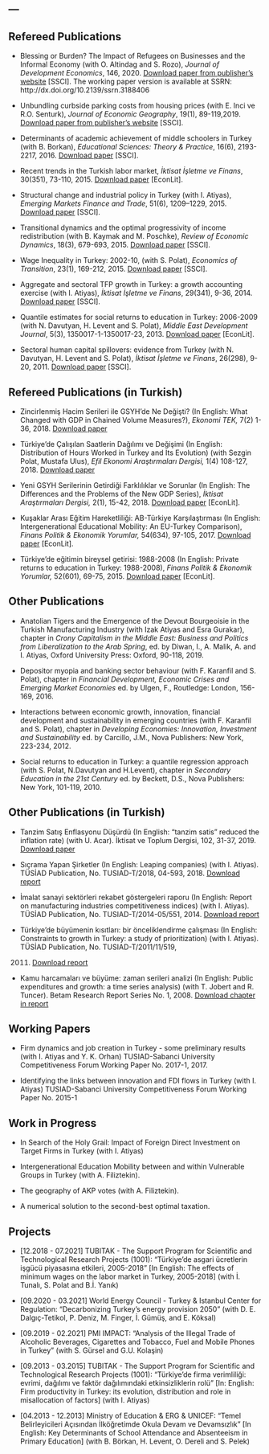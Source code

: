 ---
---

<link rel="stylesheet" href="styles.css" type="text/css">

## Refereed Publications

-   Blessing or Burden? The Impact of Refugees on Businesses and the Informal Economy
    (with O. Altindag and S. Rozo), *Journal of Development Economics*, 146, 2020.
    [Download paper from publisher's website](https://doi.org/10.1016/j.jdeveco.2020.102490)
    [SSCI]. 
    The working paper version is available at SSRN: http://dx.doi.org/10.2139/ssrn.3188406
    

-   Unbundling curbside parking costs from housing prices (with E. Inci
    ve R.O. Senturk), *Journal of Economic Geography*, 19(1), 89-119,2019. 
    [Download paper from publisher's website](https://doi.org/10.1093/jeg/lby003)
    [SSCI].

-   Determinants of academic achievement of middle schoolers in Turkey
    (with B. Borkan), *Educational Sciences: Theory & Practice*, 16(6),
    2193-2217, 2016. [Download paper](pdfs/art_academic_achievment_estp_2016.pdf)
    [SSCI].


-   Recent trends in the Turkish labor market, *İktisat İşletme ve
    Finans*, 30(351), 73-110, 2015. [Download paper](pdfs/art_recent_trends_TLM_iif_2015.pdf)
    [EconLit].

-   Structural change and industrial policy in Turkey (with I. Atiyas),
    *Emerging Markets Finance and Trade*, 51(6), 1209–1229, 2015.
    [Download paper](pdfs/art_str_ch-indust_pol_emft_2015.pdf)
    [SSCI].

-   Transitional dynamics and the optimal progressivity of income
    redistribution (with B. Kaymak and M. Poschke), *Review of Economic
    Dynamics*, 18(3), 679-693, 2015. [Download paper](pdfs/art_tax_RED_2015.pdf) 
    [SSCI].

-   Wage Inequality in Turkey: 2002-10, (with S. Polat), *Economics of
    Transition*, 23(1), 169-212, 2015. [Download paper](pdfs/art_wage_ineq_ecot_2015.pdf)
    [SSCI].

-   Aggregate and sectoral TFP growth in Turkey: a growth accounting
    exercise (with I. Atiyas), *İktisat İşletme ve Finans*, 29(341),
    9-36, 2014. [Download paper](pdfs/art_tfp_iif_2014.pdf) 
    [SSCI].

-   Quantile estimates for social returns to education in Turkey:
    2006-2009 (with N. Davutyan, H. Levent and S. Polat), *Middle East
    Development Journal*, 5(3), 1350017-1-1350017-23, 2013. 
    [Download paper](pdfs/art_quintile_medj_2013.pdf) [EconLit].

-   Sectoral human capital spillovers: evidence from Turkey (with N.
    Davutyan, H. Levent and S. Polat), *İktisat İşletme ve Finans*,
    26(298), 9-20, 2011. [Download paper](pdfs/art_spillover_iif_2011.pdf)
    [SSCI].

##  Refereed Publications (in Turkish)

-   Zincirlenmiş Hacim Serileri ile GSYH’de Ne Değişti? (In English:
    What Changed with GDP in Chained Volume Measures?), *Ekonomi TEK,*  7(2) 1-36, 2018. 
    [Download paper](pdfs/art_yeni_seriler_ekonTEK2018.pdf)


-   Türkiye'de Çalışılan Saatlerin Dağılımı ve Değişimi (In English:
    Distribution of Hours Worked in Turkey and Its Evolution) (with
    Sezgin Polat, Mustafa Ulus), *Efil Ekonomi Araştırmaları Dergisi,*  1(4) 108-127, 2018. 
    [Download paper](pdfs/art_saatler_efil_2018.pdf)

-   Yeni GSYH Serilerinin Getirdiği Farklılıklar ve Sorunlar (In
    English: The Differences and the Problems of the New GDP Series),
    *İktisat Araştırmaları Dergisi,* 2(1), 15-42, 2018. 
    [Download paper](pdfs/art_yeni-vs-eski_gsyh_serileri_mid_2018.pdf)
    [EconLit].

-   Kuşaklar Arası Eğitim Hareketliliği: AB-Türkiye Karşılaştırması (In
    English: Intergenerational Educational Mobility: An EU-Turkey
    Comparison), *Finans Politik & Ekonomik Yorumlar,* 54(634), 97-105, 2017. [Download paper](pdfs/art_educ_mobility_fpey_2017.pdf) [EconLit].

-   Türkiye'de eğitimin bireysel getirisi: 1988-2008 (In English:
    Private returns to education in Turkey: 1988-2008), *Finans Politik & Ekonomik Yorumlar,* 52(601), 69-75, 2015. [Download paper](pdfs/art_r2e_fpey_2015.pdf) [EconLit].

##  Other Publications

-   Anatolian Tigers and the Emergence of the Devout Bourgeoisie in the Turkish Manufacturing Industry
    (with Izak Atiyas and Esra Gurakar), chapter in *Crony Capitalism in the Middle East: Business and Politics from Liberalization to the Arab Spring*, 
    ed. by Diwan, I., A. Malik, A. and I. Atiyas, Oxford University Press: Oxford, 90-118, 2019.

-   Depositor myopia and banking sector behaviour (with F. Karanfil
    and S. Polat), chapter in *Financial Development, Economic Crises
    and Emerging Market Economies* ed. by Ulgen, F., Routledge: London,
    156-169, 2016.

-   Interactions between economic growth, innovation, financial
    development and sustainability in emerging countries (with F.
    Karanfil and S. Polat), chapter in *Developing Economies:
    Innovation, Investment and Sustainability* ed. by Carcillo, J.M.,
    Nova Publishers: New York, 223-234, 2012.

-   Social returns to education in Turkey: a quantile regression
    approach (with S. Polat, N.Davutyan and H.Levent), chapter in
    *Secondary Education in the 21st Century* ed. by Beckett, D.S., Nova
    Publishers: New York, 101-119, 2010.

##  Other Publications (in Turkish)

-   Tanzim Satış Enflasyonu Düşürdü (In English: "tanzim satis" reduced the inflation rate) (with U.
    Acar). İktisat ve Toplum Dergisi, 102, 31-37, 2019.
    [Download paper](pdfs/art_tanzim_itd2019.pdf)
 
-   Sıçrama Yapan Şirketler (In English: Leaping companies) (with I.
    Atiyas). TÜSİAD Publication, No. TUSIAD-T/2018, 04-593, 2018.
    [Download report](pdfs/rep_sicrama_yapan_sirketler_2018.pdf)

-   İmalat sanayi sektörleri rekabet göstergeleri raporu (In English:
    Report on manufacturing industries competitiveness indices) (with I.
    Atiyas). TÜSİAD Publication, No. TUSIAD-T/2014-05/551, 2014.
    [Download report](pdfs/rep_tusiad_sektorel_gostergeler_2014.pdf)

-   Türkiye’de büyümenin kısıtları: bir önceliklendirme çalışması (In
    English: Constraints to growth in Turkey: a study of prioritization)
    (with I. Atiyas). TÜSİAD Publication, No. TUSIAD-T/2011/11/519,
    2011. [Download report](pdfs/rep_tusiad_buyumenin_kisitlari_2011.pdf)

-   Kamu harcamaları ve büyüme: zaman serileri analizi (In
    English: Public expenditures and growth: a time series analysis)
    (with T. Jobert and R. Tuncer). Betam Research Report Series No. 1, 2008. 
    [Download chapter in report](pdfs/ch_kamu_harcamalari_2008.pdf)

##  Working Papers

-   Firm dynamics and job creation in Turkey - some preliminary results
    (with I. Atiyas and Y. K. Orhan) TUSIAD-Sabanci University
    Competitiveness Forum Working Paper No. 2017-1, 2017.

-   Identifying the links between innovation and FDI flows in Turkey
    (with I. Atiyas) TUSIAD-Sabanci University Competitiveness Forum
    Working Paper No. 2015-1

##  Work in Progress

-   In Search of the Holy Grail: Impact of Foreign Direct Investment on Target Firms in Turkey (with I. Atiyas)

-   Intergenerational Education Mobility between and within Vulnerable
    Groups in Turkey (with A. Filiztekin).

-   The geography of AKP votes (with A. Filiztekin).

-   A numerical solution to the second-best optimal taxation.

##  Projects

- [12.2018 - 07.2021] TUBITAK - The Support Program for Scientific and Technological Research Projects (1001): "Türkiye'de asgari ücretlerin işgücü piyasasına etkileri, 2005-2018" [In English: The effects of minimum wages on the labor market in Turkey, 2005-2018] (with İ. Tunalı, S. Polat and B.İ. Yanık)
  
- [09.2020 - 03.2021] World Energy Council - Turkey \& Istanbul Center for Regulation:  "Decarbonizing Turkey’s energy provision 2050" (with D. E. Dalgıç-Tetikol, P. Deniz, M. Finger, İ. Gümüş, and E. Köksal)

  
- [09.2019 - 02.2021] PMI IMPACT: "Analysis of the Illegal Trade of Alcoholic Beverages, Cigarettes and Tobacco, Fuel and Mobile Phones in Turkey" (with S. Gürsel and G.U. Kolaşin)

  
- [09.2013 - 03.2015] TUBITAK - The Support Program for Scientific and Technological Research Projects (1001): "Türkiye'de firma verimliliği: evrimi, dağılımı ve faktör dağılımındaki etkinsizliklerin rolü" [In: English: Firm productivity in Turkey: its evolution, distribution and role in misallocation of factors] (with I. Atiyas)

- [04.2013 - 12.2013] Ministry of Education & ERG & UNICEF: "Temel Belirleyicileri Açısından İlköğretimde Okula Devam ve Devamsızlık" [In English: Key Determinants of School Attendance and Absenteeism in Primary Education] (with B. Börkan, H. Levent, O. Dereli and S. Pelek)
 
 


